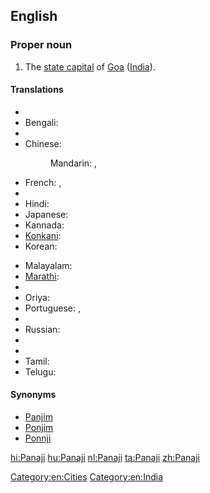 ==English==
{{wikipedia}}

===Proper noun===
{{en-proper noun}}

# The [[state capital]] of [[Goa]] ([[India]]).

====Translations====
{{trans-top|capital of Goa, India}}
* {{trreq|Assamese}}
* Bengali: {{t-|bn|পানাজি|sc=Beng}}
* {{trreq|Chhattisgarhi}}
* Chinese:
*: Mandarin: {{t|cmn|帕納吉|sc=Hani}},  {{t|cmn|帕纳吉|tr=Pànàjí|sc=Hani}}
* French: {{t-|fr|Panaji|m}},  {{t-|fr|Panjim|m}}
* {{trreq|Gujarati}}
* Hindi: {{t+|hi|पणजी|tr=paṇajī}}
* Japanese: {{t-|ja|パナジ|tr=Panaji}}
* Kannada: {{t|kn|ಪಣಜಿ|sc=Knda}}
* [[Konkani]]: {{tø|kok|पणजी}}
* Korean: {{t|ko|파나지|sc=Kore}}
{{trans-mid}}
* Malayalam: {{t|ml|പനജി|sc=Mlym}}
* [[Marathi]]: {{t-|mr|पणजी|sc=Deva}}
* {{trreq|Mizo}}
* Oriya: {{t|or|ପାଣାଜୀ|sc=Orya}}
* Portuguese: {{t-|pt|Pangim|m}},  {{t-|pt|Panaji|m}}
* {{trreq|Punjabi}}
* Russian: {{t-|ru|Панаджи|m|tr=Panadži}}
* {{trreq|Santali}}
* {{trreq|Sikkimese}}
* Tamil: {{t|ta|பணஜி|sc=Taml}}
* Telugu: {{t|te|పనజీ|sc=Telu}}
{{trans-bottom}}

====Synonyms====
* [[Panjim]]
* [[Ponjim]]
* [[Ponnji]]

[[Category:en:Cities]]
[[Category:en:India]]

[[hi:Panaji]]
[[hu:Panaji]]
[[nl:Panaji]]
[[ta:Panaji]]
[[zh:Panaji]]
